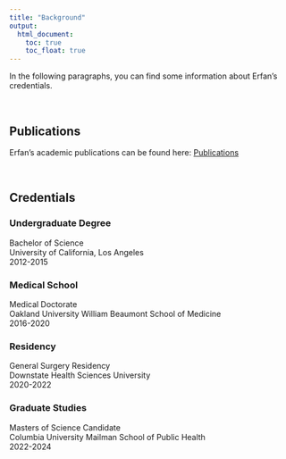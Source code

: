 ```yaml
---
title: "Background"
output: 
  html_document:
    toc: true
    toc_float: true
---
```



In the following paragraphs, you can find some information about Erfan's credentials.

\

## Publications
Erfan's academic publications can be found here:
[Publications](https://www.ncbi.nlm.nih.gov/myncbi/erfan.faridmoayer.2/bibliography/public/)

\


## Credentials {.tabset}

### Undergraduate Degree

Bachelor of Science
\
University of California, Los Angeles
\
2012-2015

### Medical School

Medical Doctorate
\
Oakland University William Beaumont School of Medicine
\
2016-2020

### Residency

General Surgery Residency
\
Downstate Health Sciences University
\
2020-2022

### Graduate Studies

Masters of Science Candidate
\
Columbia University Mailman School of Public Health
\
2022-2024



